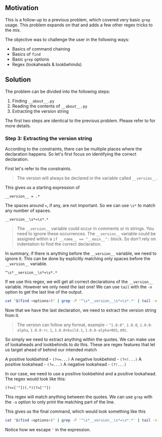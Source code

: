## Motivation

This is a follow-up to a previous problem, <ProblemLink slug="grep-version" /> which covered very basic `grep` usage. This problem expands on that and adds a few other regex tricks to the mix.

The objective was to challenge the user in the following ways:

- Basics of command chaining
- Basics of `find`
- Basic `grep` options
- Regex (lookaheads & lookbehinds)

## Solution

The problem can be divided into the following steps:

1. Finding `__about__.py`
2. Reading the contents of `__about__.py`
3. Extracting the version string

The first two steps are identical to the previous problem. Please refer to <WikiLink slug="grep-version" /> for more details.

### Step 3: Extracting the version string

According to the constraints, there can be multiple places where the declaration happens. So let's first focus on identifying the correct declaration.

First let's refer to the constraints.

> The version will always be declared in the variable called `__version__`.

This gives us a starting expression of

```regex
__version__ = .*
```

The spaces around `=`, if any, are not important. So we can use `\s*` to match any number of spaces.

```regex
__version__\s*=\s*.*
```

> The `__version__` variable could occur in comments or in strings. You need to ignore these occurrences.
> The `__version__` variable could be assigned within a `if __name__ == "__main__":` block. So don't rely on indentation to find the correct declaration.

In summary, if there is anything before the `__version__` variable, we need to ignore it. This can be done by explicitly matching only spaces before the `__version__` variable.

```regex
^\s*__version__\s*=\s*.*
```

If we use this regex, we will get all correct declarations of the `__version__` variable. However we only need the last one!
We can use `tail` with the `-n` option to get the last line of the output.

```bash
cat "$(find <options>)" | grep -P '^\s*__version__\s*=\s*.*' | tail -n 1
```

Now that we have the last declaration, we need to extract the version string from it.

> The version can follow any format, example - `"1.0.0"`, `1.0.0`, `1.0.0-alpha`, `1.0.0-rc.1`, `1.0.0+build.1`, `1.0.0-alpha+001`, etc.

So simply we need to extract anything within the quotes. We can make use of lookaheads and lookbehinds to do this. These are regex features that let us target ahead of behind our intended match

A positive lookbehind - `(?<=...)`
A negative lookbehind - `(?<!...)`
A positive lookahead - `(?=...)`
A negative lookahead - `(?!...)`

In our case, we need to use a positive lookbehind and a positive lookahead. The regex would look like this:

```regex
(?<=['"])(.*)(?=['"])
```

This regex will match anything between the quotes. We can use `grep` with the `-o` option to only print the matching part of the line.

This gives us the final command, which would look something like this

```bash
cat "$(find <options>)" | grep -P '^\s*__version__\s*=\s*.*' | tail -n 1 | grep -oP '(?<=["'\''])(.*)(?=["'\''])'
```

Notice how we escape `'` in the expression.
